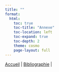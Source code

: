 ```yaml
---
title: ""
format: 
  html:
    toc: true
    toc-title: "Annexe"
    toc-location: left
    toc-expand: true
    toc-depth: 2
    theme: cosmo
    page-layout: full
---
```


:::{.navbar}
[Accueil](index.html) |
[Bibliographie](bibliographie.html) |
:::